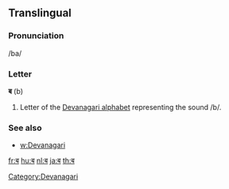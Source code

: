 ==Translingual==

===Pronunciation===
/ba/

===Letter===
'''ब''' (b)

#Letter of the [[Devanagari alphabet]] representing the sound /b/.

===See also===

* [[w:Devanagari]]

[[Category:Devanagari]]

[[fr:ब]]
[[hu:ब]]
[[nl:ब]]
[[ja:ब]]
[[th:ब]]